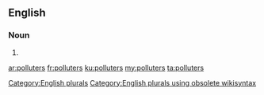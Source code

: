 ==English==

===Noun===
{{head|en}}

# {{plural of|polluter}}

[[Category:English plurals]][[Category:English plurals using obsolete wikisyntax]]

[[ar:polluters]]
[[fr:polluters]]
[[ku:polluters]]
[[my:polluters]]
[[ta:polluters]]